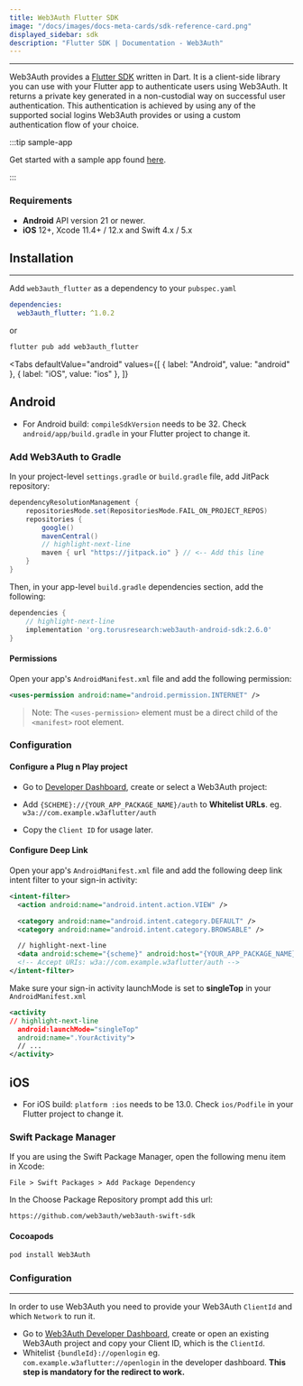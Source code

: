 ```yaml
---
title: Web3Auth Flutter SDK
image: "/docs/images/docs-meta-cards/sdk-reference-card.png"
displayed_sidebar: sdk
description: "Flutter SDK | Documentation - Web3Auth"
---
```



---

Web3Auth provides a [Flutter SDK](https://github.com/Web3Auth/web3auth-flutter-sdk) written in Dart. It is a client-side library you can use with your
Flutter app to authenticate users using Web3Auth. It returns a private key generated in a non-custodial way on successful user authentication. This
authentication is achieved by using any of the supported social logins Web3Auth provides or using a custom authentication flow of your choice.

:::tip sample-app

Get started with a sample app found [here](https://github.com/Web3Auth/web3auth-flutter-sdk/tree/master/example).

:::

### Requirements

- **Android** API version 21 or newer.
- **iOS** 12+, Xcode 11.4+ / 12.x and Swift 4.x / 5.x

## Installation

---

Add `web3auth_flutter` as a dependency to your `pubspec.yaml`

```yaml
dependencies:
  web3auth_flutter: ^1.0.2
```

or

```sh
flutter pub add web3auth_flutter
```

<Tabs
  defaultValue="android"
  values={[
    { label: "Android", value: "android" },
    { label: "iOS", value: "ios" },
  ]}
>

<TabItem value="android">

## Android

- For Android build: `compileSdkVersion` needs to be 32. Check `android/app/build.gradle` in your Flutter project to change it.

### Add Web3Auth to Gradle

In your project-level `settings.gradle` or `build.gradle` file, add JitPack repository:

```groovy
dependencyResolutionManagement {
    repositoriesMode.set(RepositoriesMode.FAIL_ON_PROJECT_REPOS)
    repositories {
        google()
        mavenCentral()
        // highlight-next-line
        maven { url "https://jitpack.io" } // <-- Add this line
    }
}
```

Then, in your app-level `build.gradle` dependencies section, add the following:

```groovy
dependencies {
    // highlight-next-line
    implementation 'org.torusresearch:web3auth-android-sdk:2.6.0'
}
```

#### Permissions

Open your app's `AndroidManifest.xml` file and add the following permission:

```xml
<uses-permission android:name="android.permission.INTERNET" />
```

> Note: The `<uses-permission>` element must be a direct child of the `<manifest>` root element.

### Configuration

#### Configure a Plug n Play project

- Go to [Developer Dashboard](https://dashboard.web3auth.io/), create or select a Web3Auth project:

- Add `{SCHEME}://{YOUR_APP_PACKAGE_NAME}/auth` to **Whitelist URLs**. eg. `w3a://com.example.w3aflutter/auth`

- Copy the `Client ID` for usage later.

#### Configure Deep Link

Open your app's `AndroidManifest.xml` file and add the following deep link intent filter to your sign-in activity:

```xml
<intent-filter>
  <action android:name="android.intent.action.VIEW" />

  <category android:name="android.intent.category.DEFAULT" />
  <category android:name="android.intent.category.BROWSABLE" />

  // highlight-next-line
  <data android:scheme="{scheme}" android:host="{YOUR_APP_PACKAGE_NAME}" android:path="/auth" />
  <!-- Accept URIs: w3a://com.example.w3aflutter/auth -->
</intent-filter>
```

Make sure your sign-in activity launchMode is set to **singleTop** in your `AndroidManifest.xml`

```xml
<activity
// highlight-next-line
  android:launchMode="singleTop"
  android:name=".YourActivity">
  // ...
</activity>
```

</TabItem>

<TabItem value="ios">

## iOS

- For iOS build: `platform :ios` needs to be 13.0. Check `ios/Podfile` in your Flutter project to change it.

### Swift Package Manager

If you are using the Swift Package Manager, open the following menu item in Xcode:

`File > Swift Packages > Add Package Dependency`

In the Choose Package Repository prompt add this url:

```
https://github.com/web3auth/web3auth-swift-sdk
```

#### Cocoapods

```sh
pod install Web3Auth
```

### Configuration

---

In order to use Web3Auth you need to provide your Web3Auth `ClientId` and which `Network` to run it.

- Go to [Web3Auth Developer Dashboard](https://dashboard.web3auth.io), create or open an existing Web3Auth project and copy your Client ID, which is
  the `ClientId`.
- Whitelist `{bundleId}://openlogin` eg. `com.example.w3aflutter://openlogin` in the developer dashboard. **This step is mandatory for the redirect to
  work.**

</TabItem>

</Tabs>
